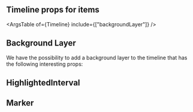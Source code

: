 
<Meta title="Features/Background Layer/Doc" />

## Timeline props for items

<ArgsTable of={Timeline} include={["backgroundLayer"]} />

## Background Layer

We have the possibility to add a background layer to the timeline that has the following interesting props:

<ArgsTable of={BackgroundLayer} />

## HighlightedInterval

<ArgsTable of={HighlightedInterval} />

## Marker

<ArgsTable of={Marker} />